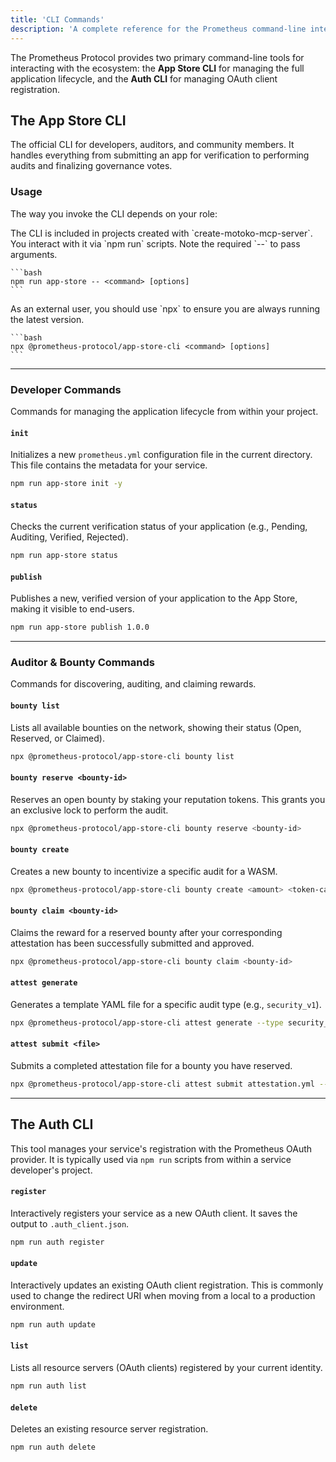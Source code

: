 ```yaml
---
title: 'CLI Commands'
description: 'A complete reference for the Prometheus command-line interface tools.'
---
```


The Prometheus Protocol provides two primary command-line tools for interacting with the ecosystem: the **App Store CLI** for managing the full application lifecycle, and the **Auth CLI** for managing OAuth client registration.

## The App Store CLI

The official CLI for developers, auditors, and community members. It handles everything from submitting an app for verification to performing audits and finalizing governance votes.

### Usage

The way you invoke the CLI depends on your role:

<Tabs>
  <Tab title="For Developers">
    The CLI is included in projects created with `create-motoko-mcp-server`. You interact with it via `npm run` scripts. Note the required `--` to pass arguments.

    ```bash
    npm run app-store -- <command> [options]
    ```

  </Tab>
  <Tab title="For Auditors & Community Members">
    As an external user, you should use `npx` to ensure you are always running the latest version.

    ```bash
    npx @prometheus-protocol/app-store-cli <command> [options]
    ```

  </Tab>
</Tabs>

---

### Developer Commands

Commands for managing the application lifecycle from within your project.

#### `init`

Initializes a new `prometheus.yml` configuration file in the current directory. This file contains the metadata for your service.

```bash
npm run app-store init -y
```

#### `status`

Checks the current verification status of your application (e.g., Pending, Auditing, Verified, Rejected).

```bash
npm run app-store status
```

#### `publish`

Publishes a new, verified version of your application to the App Store, making it visible to end-users.

```bash
npm run app-store publish 1.0.0
```

---

### Auditor & Bounty Commands

Commands for discovering, auditing, and claiming rewards.

#### `bounty list`

Lists all available bounties on the network, showing their status (Open, Reserved, or Claimed).

```bash
npx @prometheus-protocol/app-store-cli bounty list
```

#### `bounty reserve <bounty-id>`

Reserves an open bounty by staking your reputation tokens. This grants you an exclusive lock to perform the audit.

```bash
npx @prometheus-protocol/app-store-cli bounty reserve <bounty-id>
```

#### `bounty create`

Creates a new bounty to incentivize a specific audit for a WASM.

```bash
npx @prometheus-protocol/app-store-cli bounty create <amount> <token-canister-id> --wasm-id <id> --audit-type <type>
```

#### `bounty claim <bounty-id>`

Claims the reward for a reserved bounty after your corresponding attestation has been successfully submitted and approved.

```bash
npx @prometheus-protocol/app-store-cli bounty claim <bounty-id>
```

#### `attest generate`

Generates a template YAML file for a specific audit type (e.g., `security_v1`).

```bash
npx @prometheus-protocol/app-store-cli attest generate --type security_v1
```

#### `attest submit <file>`

Submits a completed attestation file for a bounty you have reserved.

```bash
npx @prometheus-protocol/app-store-cli attest submit attestation.yml --bounty-id <bounty_id>
```

---

## The Auth CLI

This tool manages your service's registration with the Prometheus OAuth provider. It is typically used via `npm run` scripts from within a service developer's project.

#### `register`

Interactively registers your service as a new OAuth client. It saves the output to `.auth_client.json`.

```bash
npm run auth register
```

#### `update`

Interactively updates an existing OAuth client registration. This is commonly used to change the redirect URI when moving from a local to a production environment.

```bash
npm run auth update
```

#### `list`

Lists all resource servers (OAuth clients) registered by your current identity.

```bash
npm run auth list
```

#### `delete`

Deletes an existing resource server registration.

```bash
npm run auth delete
```
